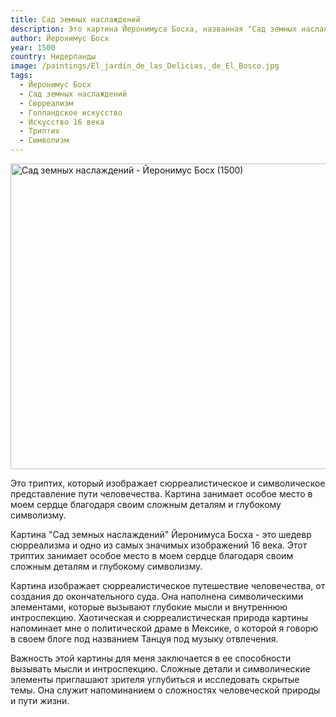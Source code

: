 ```yaml
---
title: Сад земных наслаждений
description: Это картина Йеронимуса Босха, названная "Сад земных наслаждений".
author: Йеронимус Босх
year: 1500
country: Нидерланды
image: /paintings/El_jardín_de_las_Delicias,_de_El_Bosco.jpg
tags:
  - Йеронимус Босх
  - Сад земных наслаждений
  - Сюрреализм
  - Голландское искусство
  - Искусство 16 века
  - Триптих
  - Символизм
---
```


<Image className="w-full" width="1080" height="489" src="/paintings/El_jardín_de_las_Delicias,_de_El_Bosco.jpg"
       alt="Сад земных наслаждений - Йеронимус Босх (1500)"
       caption="Сад земных наслаждений - Йеронимус Босх (1500)"/>

Это триптих, который изображает сюрреалистическое и символическое представление пути человечества. Картина занимает особое место в моем сердце благодаря своим сложным деталям и глубокому символизму.

Картина "Сад земных наслаждений" Йеронимуса Босха - это шедевр сюрреализма и одно из самых значимых изображений 16 века. Этот триптих занимает особое место в моем сердце благодаря своим сложным деталям и глубокому символизму.

Картина изображает сюрреалистическое путешествие человечества, от создания до окончательного суда. Она наполнена символическими элементами, которые вызывают глубокие мысли и внутреннюю интроспекцию. Хаотическая и сюрреалистическая природа картины напоминает мне о политической драме в Мексике, о которой я говорю в своем блоге под названием <Link href="/posts/dancing-to-the-tune-of-distraction">Танцуя под музыку отвлечения</Link>.

Важность этой картины для меня заключается в ее способности вызывать мысли и интроспекцию. Сложные детали и символические элементы приглашают зрителя углубиться и исследовать скрытые темы. Она служит напоминанием о сложностях человеческой природы и пути жизни.
